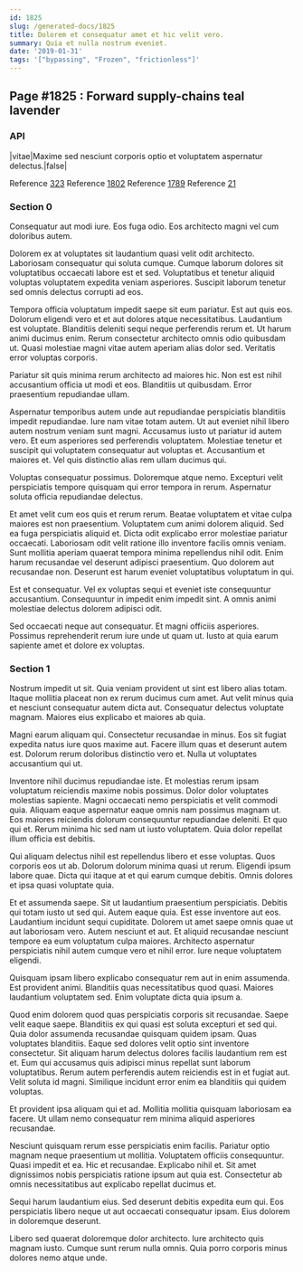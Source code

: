 ```yaml
---
id: 1825
slug: /generated-docs/1825
title: Dolorem et consequatur amet et hic velit vero.
summary: Quia et nulla nostrum eveniet.
date: '2019-01-31'
tags: '["bypassing", "Frozen", "frictionless"]'
---
```


## Page #1825 : Forward supply-chains teal lavender
### API

|vitae|Maxime sed nesciunt corporis optio et voluptatem aspernatur delectus.|false|

Reference [323](/323)
Reference [1802](/1802)
Reference [1789](/1789)
Reference [21](/21)


### Section 0
Consequatur aut modi iure. Eos fuga odio. Eos architecto magni vel cum doloribus autem.
 Dolorem ex at voluptates sit laudantium quasi velit odit architecto. Laboriosam consequatur qui soluta cumque. Cumque laborum dolores sit voluptatibus occaecati labore est et sed. Voluptatibus et tenetur aliquid voluptas voluptatem expedita veniam asperiores. Suscipit laborum tenetur sed omnis delectus corrupti ad eos.
 Tempora officia voluptatum impedit saepe sit eum pariatur. Est aut quis eos. Dolorum eligendi vero et et aut dolores atque necessitatibus. Laudantium est voluptate. Blanditiis deleniti sequi neque perferendis rerum et. Ut harum animi ducimus enim.
Rerum consectetur architecto omnis odio quibusdam ut. Quasi molestiae magni vitae autem aperiam alias dolor sed. Veritatis error voluptas corporis.
 Pariatur sit quis minima rerum architecto ad maiores hic. Non est est nihil accusantium officia ut modi et eos. Blanditiis ut quibusdam. Error praesentium repudiandae ullam.
 Aspernatur temporibus autem unde aut repudiandae perspiciatis blanditiis impedit repudiandae. Iure nam vitae totam autem. Ut aut eveniet nihil libero autem nostrum veniam sunt magni.
Accusamus iusto ut pariatur id autem vero. Et eum asperiores sed perferendis voluptatem. Molestiae tenetur et suscipit qui voluptatem consequatur aut voluptas et. Accusantium et maiores et. Vel quis distinctio alias rem ullam ducimus qui.
 Voluptas consequatur possimus. Doloremque atque nemo. Excepturi velit perspiciatis tempore quisquam qui error tempora in rerum. Aspernatur soluta officia repudiandae delectus.
 Et amet velit cum eos quis et rerum rerum. Beatae voluptatem et vitae culpa maiores est non praesentium. Voluptatem cum animi dolorem aliquid. Sed ea fuga perspiciatis aliquid et. Dicta odit explicabo error molestiae pariatur occaecati. Laboriosam odit velit ratione illo inventore facilis omnis veniam.
Sunt mollitia aperiam quaerat tempora minima repellendus nihil odit. Enim harum recusandae vel deserunt adipisci praesentium. Quo dolorem aut recusandae non. Deserunt est harum eveniet voluptatibus voluptatum in qui.
 Est et consequatur. Vel ex voluptas sequi et eveniet iste consequuntur accusantium. Consequuntur in impedit enim impedit sint. A omnis animi molestiae delectus dolorem adipisci odit.
 Sed occaecati neque aut consequatur. Et magni officiis asperiores. Possimus reprehenderit rerum iure unde ut quam ut. Iusto at quia earum sapiente amet et dolore ex voluptas.
### Section 1
Nostrum impedit ut sit. Quia veniam provident ut sint est libero alias totam. Itaque mollitia placeat non ex rerum ducimus cum amet. Aut velit minus quia et nesciunt consequatur autem dicta aut. Consequatur delectus voluptate magnam. Maiores eius explicabo et maiores ab quia.
 Magni earum aliquam qui. Consectetur recusandae in minus. Eos sit fugiat expedita natus iure quos maxime aut. Facere illum quas et deserunt autem est. Dolorum rerum doloribus distinctio vero et. Nulla ut voluptates accusantium qui ut.
 Inventore nihil ducimus repudiandae iste. Et molestias rerum ipsam voluptatum reiciendis maxime nobis possimus. Dolor dolor voluptates molestias sapiente.
Magni occaecati nemo perspiciatis et velit commodi quia. Aliquam eaque aspernatur eaque omnis nam possimus magnam ut. Eos maiores reiciendis dolorum consequuntur repudiandae deleniti. Et quo qui et. Rerum minima hic sed nam ut iusto voluptatem. Quia dolor repellat illum officia est debitis.
 Qui aliquam delectus nihil est repellendus libero et esse voluptas. Quos corporis eos ut ab. Dolorum dolorum minima quasi ut rerum. Eligendi ipsum labore quae. Dicta qui itaque at et qui earum cumque debitis. Omnis dolores et ipsa quasi voluptate quia.
 Et et assumenda saepe. Sit ut laudantium praesentium perspiciatis. Debitis qui totam iusto ut sed qui. Autem eaque quia. Est esse inventore aut eos.
Laudantium incidunt sequi cupiditate. Dolorem ut amet saepe omnis quae ut aut laboriosam vero. Autem nesciunt et aut. Et aliquid recusandae nesciunt tempore ea eum voluptatum culpa maiores. Architecto aspernatur perspiciatis nihil autem cumque vero et nihil error. Iure neque voluptatem eligendi.
 Quisquam ipsam libero explicabo consequatur rem aut in enim assumenda. Est provident animi. Blanditiis quas necessitatibus quod quasi. Maiores laudantium voluptatem sed. Enim voluptate dicta quia ipsum a.
 Quod enim dolorem quod quas perspiciatis corporis sit recusandae. Saepe velit eaque saepe. Blanditiis ex qui quasi est soluta excepturi et sed qui. Quia dolor assumenda recusandae quisquam quidem ipsam. Quas voluptates blanditiis. Eaque sed dolores velit optio sint inventore consectetur.
Sit aliquam harum delectus dolores facilis laudantium rem est et. Eum qui accusamus quis adipisci minus repellat sunt laborum voluptatibus. Rerum autem perferendis autem reiciendis est in et fugiat aut. Velit soluta id magni. Similique incidunt error enim ea blanditiis qui quidem voluptas.
 Et provident ipsa aliquam qui et ad. Mollitia mollitia quisquam laboriosam ea facere. Ut ullam nemo consequatur rem minima aliquid asperiores recusandae.
 Nesciunt quisquam rerum esse perspiciatis enim facilis. Pariatur optio magnam neque praesentium ut mollitia. Voluptatem officiis consequuntur. Quasi impedit et ea.
Hic et recusandae. Explicabo nihil et. Sit amet dignissimos nobis perspiciatis ratione ipsum aut quia est. Consectetur ab omnis necessitatibus aut explicabo repellat ducimus et.
 Sequi harum laudantium eius. Sed deserunt debitis expedita eum qui. Eos perspiciatis libero neque ut aut occaecati consequatur ipsam. Eius dolorem in doloremque deserunt.
 Libero sed quaerat doloremque dolor architecto. Iure architecto quis magnam iusto. Cumque sunt rerum nulla omnis. Quia porro corporis minus dolores nemo atque unde.
